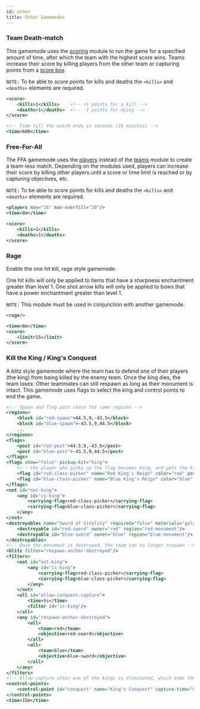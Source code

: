 ```yaml
---
id: other
title: Other Gamemodes
---
```


### Team Death-match

This gamemode uses the [scoring](/docs/modules/objectives/scoring) module to run the game for a specified amount of time, after which the team with the highest score wins.
Teams increase their score by killing players from the other team or capturing points from a [score box](/docs/modules/objectives/scoring#score_box).

`NOTE:` To be able to score points for kills and deaths the `<kills>` and `<deaths>` elements are required.

```xml
<score>
    <kills>1</kills>    <!-- +1 points for a kill -->
    <deaths>1</deaths>  <!-- -1 points for dying -->
</score>

<!-- Time till the match ends in seconds (10 minutes) -->
<time>600</time>
```

### Free-For-All

The FFA gamemode uses the [players](/docs/modules/format/players) instead
of the [teams](/docs/modules/format/teams) module to create a team-less match.
Depending on the modules used, players can increase their score by killing other players
until a score or time limit is reached or by capturing objectives, etc.

`NOTE:` To be able to score points for kills and deaths the `<kills>` and `<deaths>` elements are required.

```xml
<players max="16" max-overfill="20"/>
<time>8m</time>

<score>
    <kills>1</kills>
    <deaths>1</deaths>
</score>
```

### Rage

Enable the one hit kill, rage style gamemode.

One hit kills will only be applied to items that have a sharpness enchantment greater than level 1.
One shot arrow kills will only be applied to bows that have a power enchantment greater than level 1.

`NOTE:` This module must be used in conjunction with another gamemode.

```xml
<rage/>

<time>8m</time>
<score>
    <limit>15</limit>
</score>
```

### Kill the King / King's Conquest

A blitz style gamemode where the team has to defend one of their players (the king) from being killed by the enemy team.
Once the king dies, the team loses. Other teammates can still respawn as long as their monument is intact.
This gamemode uses flags to select the king and control points to end the game.

```xml
<!-- Spawn and flag post share the same regions -->
<regions>
    <block id="red-spawn">44.5,9,-43.5</block>
    <block id="blue-spawn">-43.5,9,44.5</block>
    ...
</regions>
<flags>
    <post id="red-post">44.5,9,-43.5</post>
    <post id="blue-post">-43.5,9,44.5</post>
</flags>
<flags show="false" pickup-kit="king">
    <!-- the player who picks up the flag becomes King, and gets the king pickup-kit -->
    <flag id="red-class-picker" name="Red King's Reign" color="red" post="red-post" drop-filter="never" carry-message="You are the King - survive as long as possible!"/>
    <flag id="blue-class-picker" name="Blue King's Reign" color="blue" post="blue-post" drop-filter="never" carry-message="You are the King - survive as long as possible!"/>
</flags>
<not id="not-king">
    <any id="is-king">
        <carrying-flag>red-class-picker</carrying-flag>
        <carrying-flag>blue-class-picker</carrying-flag>
    </any>
</not>
<destroyables name="Sword of Vitality" required="false" materials="gold block" mode-changes="true">
    <destroyable id="red-sword" owner="red" region="red-monument"/>
    <destroyable id="blue-sword" owner="blue" region="blue-monument"/>
</destroyables>
<!-- Once the monument is destroyed, the team can no longer respawn -->
<blitz filter="respawn-anchor-destroyed"/>
<filters>
    <not id="not-king">
        <any id="is-king">
            <carrying-flag>red-class-picker</carrying-flag>
            <carrying-flag>blue-class-picker</carrying-flag>
        </any>
    </not>
    <all id="allow-conquest-capture">
        <time>5s</time>
        <filter id="is-king"/>
    </all>
    <any id="respawn-anchor-destroyed">
        <all>
            <team>red</team>
            <objective>red-sword</objective>
        </all>
        <all>
            <team>blue</team>
            <objective>blue-sword</objective>
        </all>
    </any>
</filters>
<!-- Allow capture after one of the kings is eliminated, which ends the game -->
<control-points>
    <control-point id="conquest" name="King's Conquest" capture-time="0s" permanent="true" capture="everywhere" player-filter="allow-conquest-capture"/>
</control-points>
<time>15m</time>
```
